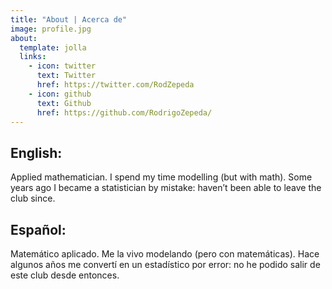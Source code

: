 ```yaml
---
title: "About | Acerca de"
image: profile.jpg
about:
  template: jolla
  links:
    - icon: twitter
      text: Twitter
      href: https://twitter.com/RodZepeda
    - icon: github
      text: Github
      href: https://github.com/RodrigoZepeda/
---
```


## English:

Applied mathematician. I spend my time modelling (but with math). Some years ago I became a statistician by mistake: haven't been able to leave the club since. 

## Español:

Matemático aplicado. Me la vivo modelando (pero con matemáticas). Hace algunos años me convertí en un estadístico por error: no he podido salir de este club desde entonces. 

